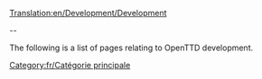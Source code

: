 [[Translation:en/Development/Development]]

--

The following is a list of pages relating to OpenTTD development.


[[Category:fr/Catégorie principale]]